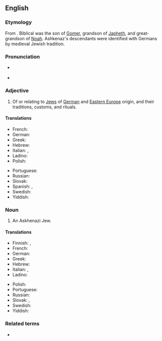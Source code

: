 {{also|ashkenazí}}
==English==
{{wikipedia}}

===Etymology===
From {{etyl|he|en}} {{m|he|אַשְׁכְּנַז||tr=Ashkenaz|sc=Hebr}}. Biblical {{w|Ashkenaz}} was the son of [[Gomer]], grandson of [[Japheth]], and great-grandson of [[Noah]]. Ashkenaz's descendants were identified with Germans by medieval Jewish tradition.

===Pronunciation===
* {{a|UK}} {{IPA|/ˌæʃkɪˈnɑːzi/|/ˌæʃkɪnəˈziː/|lang=en}}
* {{a|US}} {{IPA|/ˌɑːʃkɪˈnɑːzi/|/ˌɑːʃkɪnəˈziː/|lang=en}}

===Adjective===
{{en-adj}}

# Of or relating to [[Jew]]s of [[German]] and [[Eastern Europe]] origin, and their traditions, customs, and rituals.

====Translations====
{{trans-top|of, or relating to Jews from Germany or Eastern Europe}}
* French: {{t+|fr|ashkénaze}}
* German: {{t+|de|aschkenasisch}}
* Greek: {{t|el|ασκενάζι|m|f}}
* Hebrew: {{t+|he|אשכנזי}}
* Italian: {{t|it|ashkenazita}}, {{t|it|askenazita}}
* Ladino: {{t|lad|ashkenazi}}
* Polish: {{t+|pl|aszkenazyjski}}
{{trans-mid}}
* Portuguese: {{t|pt|ashkenazi}}
* Russian: {{t|ru|ашкенази́йский}}
* Slovak: {{t|sk|aškenázsky}}
* Spanish: {{t+|es|asquenazí}}, {{t+|es|askenazí}}
* Swedish: {{t|sv|ashkenazisk}}
* Yiddish: {{t|yi|אַשכּנזיש|tr=ashkenazish|sc=Hebr}}
{{trans-bottom}}

===Noun===
{{en-noun|Ashkenazim}}

# An Askhenazi Jew.

====Translations====
{{trans-top|Jew from Germany or Eastern Europe}}
* Finnish: {{t|fi|aškenasi}}, {{t|fi|aškenasijuutalainen}}
* French: {{t+|fr|ashkénaze}}
* German: {{t+|de|Aschkenasi|m}}
* Greek: {{t|el|ασκενάζι|m|f}}
* Hebrew: {{t+|he|אשכנזי}}
* Italian: {{t|it|ashkenazita|m|f}}, {{t|it|askenazita|m|f}}
* Ladino: {{t|lad|ashkenazi}}
{{trans-mid}}
* Polish: {{t|pl|aszkenazyjczyk|m}}
* Portuguese: {{t|pt|ashkenazi|m|f}}
* Russian: {{t+|ru|ашкена́з}}
* Slovak: {{t|sk|Aškenáz|m}}, {{t|sk|Aškenázka|f}}
* Swedish: {{t|sv|ashkenazisk jude}}
* Yiddish: {{t|yi|אַשכּנזי|m|tr=ashkenazi|sc=Hebr}}
{{trans-bottom}}

===Related terms===
* {{l|en|Ashkenazic}}